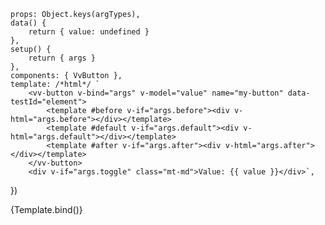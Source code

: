 
<Meta
	title="Components/Button"
	component={VvButton}
	args={defaultArgs}
	argTypes={argTypes}
/>

	props: Object.keys(argTypes),
	data() {
		return { value: undefined }
	},
	setup() {
		return { args }
	},
	components: { VvButton },
	template: /*html*/ `
		<vv-button v-bind="args" v-model="value" name="my-button" data-testId="element">
			<template #before v-if="args.before"><div v-html="args.before"></div></template>
			<template #default v-if="args.default"><div v-html="args.default"></div></template>
			<template #after v-if="args.after"><div v-html="args.after"></div></template>
		</vv-button>
		<div v-if="args.toggle" class="mt-md">Value: {{ value }}</div>`,
})

<Canvas>
	<Story name="Default" play={defaultTest}>
		{Template.bind()}
	</Story>
</Canvas>
